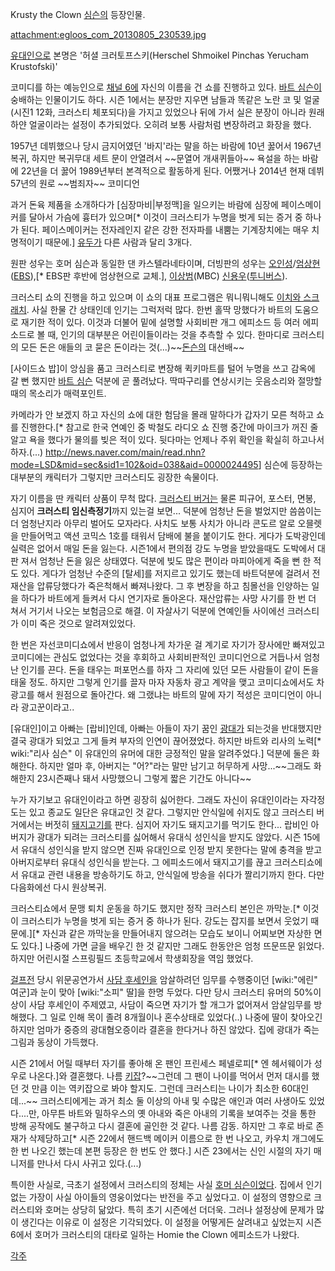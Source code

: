 Krusty the Clown
[[심슨]]의 등장인물.

attachment:egloos_com_20130805_230539.jpg

[[유대인]]으로 본명은 '허셜 크러토프스키(Herschel Shmoikel Pinchas Yerucham Krustofski)'

코미디를 하는 예능인으로 [[채널 6]]에 자신의 이름을 건 쇼를 진행하고 있다. [[바트 심슨]]이 숭배하는 인물이기도 하다. 시즌 1에서는 분장만 지우면 남들과 똑같은 노란 코 및 얼굴(시진1 12화, 크러스티 체포되다)을 가지고 있었으나 뒤에 가서 실은 분장이 아니라 원래 하얀 얼굴이라는 설정이 추가되었다. 오히려 보통 사람처럼 변장하려고 화장을 했다.

1957년 데뷔했으나 당시 금지어였던 '바지'라는 말을 하는 바람에 10년 꿇어서 1967년 복귀, 하지만 복귀무대 세트 문이 안열려서 ~~문열어 개새퀴들아~~ 욕설을 하는 바람에 22년을 더 꿇어 1989년부터 본격적으로 활동하게 된다. 어쨌거나 2014년 현재 데뷔 57년의 원로 ~~범죄자~~ 코미디언

과거 돈육 제품을 소개하다가 [심장마비|부정맥]을 일으키는 바람에 심장에 페이스메이커를 달아서 가슴에 흉터가 있으며[* 이것이 크러스티가 누명을 벗게 되는 증거 중 하나가 된다. 페이스메이커는 전자레인지 같은 강한 전자파를 내뿜는 기계장치에는 매우 치명적이기 때문에.] [[유두]]가 다른 사람과 달리 3개다.

원판 성우는 호머 심슨과 동일한 댄 카스텔라네타이며, 더빙판의 성우는 [[오인성]]/[[엄상현]]([[EBS]]),[* EBS판 후반에 엄상현으로 교체.], [[이상범]](MBC) [[신용우]]([[투니버스]]).

크러스티 쇼의 진행을 하고 있으며 이 쇼의 대표 프로그램은 뭐니뭐니해도 [[이치와 스크래치]]. 사실 한물 간 상태인데 인기는 그럭저럭 많다. 한번 홀딱 망했다가 바트의 도움으로 재기한 적이 있다. 이것과 더불어 밑에 설명할 사회비판 개그 에피소드 등 여러 에피소드로 볼 때, 인기의 대부분은 어린이들이라는 것을 추측할 수 있다. 한마디로 크러스티의 모든 돈은 애들의 코 묻은 돈이라는 것(...)~~[[돈슨]]의 대선배~~

[사이드쇼 밥]이 앙심을 품고 크러스티로 변장해 퀵키마트를 털어 누명을 쓰고 감옥에 갈 뻔 했지만 [[바트 심슨]] 덕분에 곧 풀려났다. 딱따구리를 연상시키는 웃음소리와 절망할때의 목소리가 매력포인트.

카메라가 안 보겠지 하고 자신의 쇼에 대한 험담을 몰래 말하다가 갑자기 모른 척하고 쇼를 진행한다.[* 참고로 한국 연예인 중 박철도 라디오 쇼 진행 중간에 마이크가 꺼진 줄 알고 욕을 했다가 물의를 빚은 적이 있다. 뒷다마는 언제나 주위 확인을 확실히 하고나서 하자.(...) http://news.naver.com/main/read.nhn?mode=LSD&mid=sec&sid1=102&oid=038&aid=0000024495] 심슨에 등장하는 대부분의 캐릭터가 그렇지만 크러스티도 굉장한 속물이다.

자기 이름을 딴 캐릭터 상품이 무척 많다. [[크러스티 버거]]는 물론 피규어, 포스터, 면봉, 심지어 '''크러스티 임신측정기'''까지 있는걸 보면... 덕분에 엄청난 돈을 벌었지만 씀씀이는 더 엄청난지라 아무리 벌어도 모자라다. 사치도 보통 사치가 아니라 콘도르 알로 오믈렛을 만들어먹고 액션 코믹스 1호를 태워서 담배에 불을 붙이기도 한다. 게다가 도박광인데 실력은 없어서 매일 돈을 잃는다. 시즌1에서 편의점 강도 누명을 받았을때도 도박에서 대판 져서 엄청난 돈을 잃은 상태였다. 덕분에 빚도 많은 편이라 마피아에게 죽을 뻔 한 적도 있다. 게다가 엄청난 수준의 [탈세]를 저지르고 있기도 했는데 바트덕분에 걸려서 전재산을 압류당했다가 죽은척해서 빠져나왔다. 그 후 변장을 하고 침몰선을 인양하는 일을 하다가 바트에게 들켜서 다시 연기자로 돌아온다. 재산압류는 사망 사기를 한 번 더 쳐서 거기서 나오는 보험금으로 해결. 이 자살사기 덕분에 연예인들 사이에선 크러스티가 이미 죽은 것으로 알려져있었다.

한 번은 자선코미디쇼에서 반응이 엄청나게 차가운 걸 계기로 자기가 장사에만 빠져있고 코미디에는 관심도 없었다는 것을 후회하고 사회비판적인 코미디언으로 거듭나서 엄청난 인기를 끈다. 돈을 태우는 퍼포먼스를 하자 그 자리에 있던 모든 사람들이 같이 돈을 태울 정도. 하지만 그렇게 인기를 끌자 마자 자동차 광고 계약을 맺고 코미디쇼에서도 차 광고를 해서 원점으로 돌아간다. 왜 그랬냐는 바트의 말에 자기 적성은 코미디언이 아니라 광고꾼이라고..

[유대인]이고 아빠는 [랍비]인데, 아빠는 아들이 자기 꿈인 [[광대]]가 되는것을 반대했지만 결국 광대가 되었고 그게 들켜 부자의 인연이 끊어졌었다. 하지만 바트와 리사의 노력[* wiki:"리사 심슨" 이 유대인의 유머에 대한 긍정적인 말을 알려주었다.] 덕분에 둘은 화해한다. 하지만 얼마 후, 아버지는 "어?"라는 말만 남기고 허무하게 사망...~~그래도 화해한지 23시즌째나 돼서 사망했으니 그렇게 짧은 기간도 아니다~~

누가 자기보고 유대인이라고 하면 굉장히 싫어한다. 그래도 자신이 유대인이라는 자각정도는 있고 종교도 일단은 유대교인 것 같다. 그렇지만 안식일에 쉬지도 않고 크러스티 버거에서는 버젓히 [[돼지]]고기를 판다. 심지어 자기도 돼지고기를 먹기도 한다... 랍비인 아버지가 광대가 되려는 크러스티를 싫어해서 유대식 성인식을 받지도 않았다. 시즌 15에서 유대식 성인식을 받지 않으면 진짜 유대인으로 인정 받지 못한다는 말에 충격을 받고 아버지로부터 유대식 성인식을 받는다. 그 에피소드에서 돼지고기를 끊고 크러스티쇼에서 유대교 관련 내용을 방송하기도 하고, 안식일에 방송을 쉬다가 짤리기까지 한다. 다만 다음화에선 다시 원상복귀.

크러스티쇼에서 문맹 퇴치 운동을 하기도 했지만 정작 크러스티 본인은 까막눈.[* 이것이 크러스티가 누명을 벗게 되는 증거 중 하나가 된다. 강도는 잡지를 보면서 웃었기 때문에.][* 자신과 같은 까막눈을 만들어내지 않으려는 모습도 보이니 어찌보면 자상한 면도 있다.] 나중에 가면 글을 배우긴 한 것 같지만 그래도 한동안은 엄청 뜨문뜨문 읽었다. 하지만 어린시절 스프링필드 초등학교에서 학생회장을 역임 했었다.

[[걸프전]] 당시 위문공연가서 [[사담 후세인]]을 암살하려던 임무를 수행중이던 [wiki:"에린" 여군]과 눈이 맞아 [wiki:"소피" 딸]을 한명 두었다. 다만 당시 크러스티 유머의 50%이상이 사담 후세인이 주제였고, 사담이 죽으면 자기가 할 개그가 없어져서 암살임무를 방해했다. 그 일로 인해 목이 졸려 8개월이나 혼수상태로 있었다(..) 나중에 딸이 찾아오긴 하지만 엄마가 중증의 광대혐오증이라 결혼을 한다거나 하진 않았다. 집에 광대가 죽는 그림과 동상이 가득했다.

시즌 21에서 어릴 때부터 자기를 좋아해 온 팬인 프린세스 페넬로피[* 엔 헤서웨이가 성우로 나온다.]와 결혼했다. 나름 [[키잡]]?~~그런데 그 팬이 나이를 먹어서 먼저 대시를 했던 것 만큼 이는 역키잡으로 봐야 할지도. 그런데 크러스티는 나이가 최소한 60대인데...~~ 크러스티에게는 과거 최소 둘 이상의 아내 및 수많은 애인과 여러 사생아도 있었다....만, 아무튼 바트와 밀하우스의 옛 아내와 죽은 아내의 기록을 보여주는 것을 통한 방해 공작에도 불구하고 다시 결혼에 골인한 것 같다. 나름 감동. 하지만 그 후로 바로 존재가 삭제당하고[* 시즌 22에서 핸드백 메이커 이름으로 한 번 나오고, 카우치 개그에도 한 번 나오긴 했는데 본편 등장은 한 번도 안 했다.] 시즌 23에서는 신인 시절의 자기 매니저를 만나서 다시 사귀고 있다.(...)

특이한 사실로, 극초기 설정에서 크러스티의 정체는 사실 [[호머 심슨]]이었다. 집에서 인기없는 가장이 사실 아이들의 영웅이었다는 반전을 주고 싶었다고. 이 설정의 영향으로 크러스티와 호머는 상당히 닮았다. 특히 초기 시즌에선 더더욱. 그러나 설정상에 문제가 많이 생긴다는 이유로 이 설정은 기각되었다. 이 설정을 어떻게든 살려내고 싶었는지 시즌 6에서 호머가 크러스티의 대타로 일하는 Homie the Clown 에피소드가 나왔다.

[[각주]]
